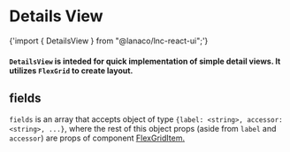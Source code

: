 
<Meta title="Data Display/Details View" component={DetailsView} />

# Details View

<SyntaxHighlighter language="javascript" style={nord}>
  {'import { DetailsView } from "@lanaco/lnc-react-ui";'}
</SyntaxHighlighter>

<Canvas>
  <Story name="Default" args={{}}>
    <DetailsView
      fields={[
        {
          label: "Name",
          accessor: "name",
          XS: 12,
          S: 6,
          inputProps: { type: "text" },
        },
        {
          label: "Company",
          accessor: "company",
          XS: 12,
          S: 6,
          inputProps: { type: "text", disabled: true },
        },
        { label: "Address", accessor: "address", XS: 12, inputProps: { type: "text" }, },
        { label: "Gender", accessor: "gender", XS: 12, S: 6 },
        { label: "Balance", accessor: "balance", XS: 12, S: 6, inputProps: { type: "text" }, },
      ]}
      data={{name: "Katie Wilson", company: "QUAREX", address: "125 Oceanview Avenue, Moqiono, Mississippi, 418", gender: "female", balance: "$1,476.66"}}
      disableNext={true}
      disablePrevious={true}
      disableEdit={true}
      disableGoBack={true}
    />
  </Story>
</Canvas>

<ArgsTable story="Default" />

#### `DetailsView` is inteded for quick implementation of simple detail views. It utilizes `FlexGrid` to create layout.

## fields

`fields` is an array that accepts object of type `{label: <string>, accessor: <string>, ...}`, where the rest of this object props (aside from `label` and `accessor`) are props of component <u>[FlexGridItem](?path=/docs/layout-flex-grid--default-story).</u>